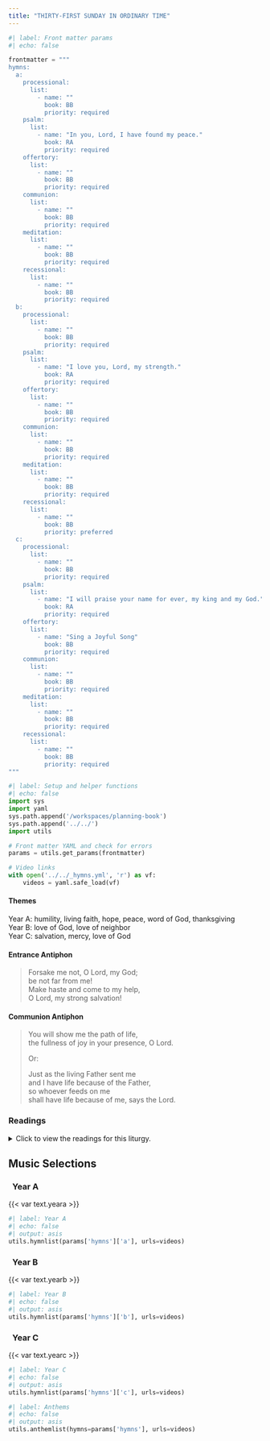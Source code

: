 ```yaml
---
title: "THIRTY-FIRST SUNDAY IN ORDINARY TIME"
---
```


```python
#| label: Front matter params
#| echo: false

frontmatter = """
hymns:
  a:
    processional:
      list:
        - name: ""
          book: BB
          priority: required
    psalm:
      list:
        - name: "In you, Lord, I have found my peace."
          book: RA
          priority: required
    offertory:
      list:
        - name: ""
          book: BB
          priority: required
    communion:
      list:
        - name: ""
          book: BB
          priority: required
    meditation:
      list:
        - name: ""
          book: BB
          priority: required
    recessional:
      list:
        - name: ""
          book: BB
          priority: required
  b:
    processional:
      list:
        - name: ""
          book: BB
          priority: required
    psalm:
      list:
        - name: "I love you, Lord, my strength."
          book: RA
          priority: required
    offertory:
      list:
        - name: ""
          book: BB
          priority: required
    communion:
      list:
        - name: ""
          book: BB
          priority: required
    meditation:
      list:
        - name: ""
          book: BB
          priority: required
    recessional:
      list:
        - name: ""
          book: BB
          priority: preferred
  c:
    processional:
      list:
        - name: ""
          book: BB
          priority: required
    psalm:
      list:
        - name: "I will praise your name for ever, my king and my God."
          book: RA
          priority: required
    offertory:
      list:
        - name: "Sing a Joyful Song"
          book: BB
          priority: required
    communion:
      list:
        - name: ""
          book: BB
          priority: required
    meditation:
      list:
        - name: ""
          book: BB
          priority: required
    recessional:
      list:
        - name: ""
          book: BB
          priority: required
"""
```

```python
#| label: Setup and helper functions
#| echo: false
import sys
import yaml
sys.path.append('/workspaces/planning-book')
sys.path.append('../../')
import utils

# Front matter YAML and check for errors
params = utils.get_params(frontmatter)

# Video links
with open('../../_hymns.yml', 'r') as vf:
    videos = yaml.safe_load(vf)
```

:::  {.red}
#### **Themes**
:::

[Year A:]{.red} humility, living faith, hope, peace, word of God, thanksgiving  
[Year B:]{.red} love of God, love of neighbor  
[Year C:]{.red} salvation, mercy, love of God  

:::  {.red}
#### **Entrance Antiphon**
:::

> Forsake me not, O Lord, my God;  
> be not far from me!  
> Make haste and come to my help,  
> O Lord, my strong salvation!  

:::  {.red}
#### **Communion Antiphon**
:::

> You will show me the path of life,  
> the fullness of joy in your presence, O Lord.  
>
> [Or:]{.red}  
>
> Just as the living Father sent me  
> and I have life because of the Father,  
> so whoever feeds on me  
> shall have life because of me, says the Lord.  

:::: {.content-visible when-format="html"}
::: {.red}
### Readings
:::

<details>
  <summary>Click to view the readings for this liturgy.</summary>

::: {.red}
### &nbsp; Year A

#### First Reading [PASSAGE]{style="float:right" .small}
:::

Text  
&emsp; indented as needed

***

::: {.red}
#### Responsorial Psalm [PASSAGE]{style="float:right" .small}
:::

**[℟.]{.red}** **REFRAIN**  

Verse one,  
&emsp; indented as needed. **[℟.]{.red}**  

Verse two,  
&emsp; and so on as needed. **[℟.]{.red}**  

Verse three,  
&emsp; and so on as needed. **[℟.]{.red}**  

Verse four,  
&emsp; and so on as needed. **[℟.]{.red}**  

***

::: {.red}
#### Second Reading [PASSAGE]{style="float:right" .small}
:::

Text

***

::: {.red}
#### Gospel Acclamation [PASSAGE]{style="float:right" .small}
:::

**[℟.]{.red}** **Alleluia, alleluia.**  
Verse **[℟.]{.red}**  

***

::: {.red}
#### Gospel [PASSAGE]{style="float:right" .small}
:::

Text

::: {.centered}
{{< var symbols.cross >}} &nbsp; {{< var symbols.cross >}} &nbsp; {{< var symbols.cross >}}
:::

::: {.red}
### &nbsp; Year B

#### First Reading [Deuteronomy 6:2-6]{style="float:right" .small}
:::

Moses spoke to the people, saying:  
"Fear the LORD, your God,  
and keep, throughout the days of your lives,  
all his statutes and commandments which I enjoin on you,  
and thus have long life.  
Hear then, Israel, and be careful to observe them,  
that you may grow and prosper the more,  
in keeping with the promise of the LORD, the God of your fathers,  
to give you a land flowing with milk and honey.  

"Hear, O Israel! The LORD is our God, the LORD alone!  
Therefore, you shall love the LORD, your God,  
with all your heart,  
and with all your soul,  
and with all your strength.  
Take to heart these words which I enjoin on you today."  

***

::: {.red}
#### Responsorial Psalm [Psalm 18:2-3, 3-4, 47, 51]{style="float:right" .small}
:::

**[℟.]{.red}** **I love you, Lord, my strength.**  

I love you, O LORD, my strength,  
&emsp; O LORD, my rock, my fortress, my deliverer. **[℟.]{.red}**  

My God, my rock of refuge,  
&emsp; my shield, the horn of my salvation, my stronghold!  
Praised be the LORD, I exclaim,  
&emsp; and I am safe from my enemies. **[℟.]{.red}**  

The LORD lives! And blessed be my rock!  
&emsp; Extolled be God my savior.  
You who gave great victories to your king  
&emsp; and showed kindness to your anointed. **[℟.]{.red}**  

***

::: {.red}
#### Second Reading [Hebrews 7:23-28]{style="float:right" .small}
:::

Brothers and sisters:  
The levitical priests were many  
because they were prevented by death from remaining in office,  
but Jesus, because he remains forever,  
has a priesthood that does not pass away.  
Therefore, he is always able to save those who approach God through him,  
since he lives forever to make intercession for them.  

It was fitting that we should have such a high priest:  
holy, innocent, undefiled, separated from sinners,  
higher than the heavens.  
He has no need, as did the high priests,  
to offer sacrifice day after day,  
first for his own sins and then for those of the people;  
he did that once for all when he offered himself.  
For the law appoints men subject to weakness to be high priests,  
but the word of the oath, which was taken after the law,  
appoints a son,  
who has been made perfect forever.  

***

::: {.red}
#### Gospel Acclamation [John 14:23]{style="float:right" .small}
:::

**[℟.]{.red}** **Alleluia, alleluia.**  
Whoever loves me will keep my word, says the Lord;  
and my father will love him and we will come to him. **[℟.]{.red}**  

***

::: {.red}
#### Gospel [Mark 12:28b-34]{style="float:right" .small}
:::

One of the scribes came to Jesus and asked him,  
"Which is the first of all the commandments?"  
Jesus replied, "The first is this:  
*Hear, O Israel!*  
*The Lord our God is Lord alone!*  
*You shall love the Lord your God with all your heart,*  
*with all your soul,*  
*with all your mind,*  
*and with all your strength.*  
The second is this:  
*You shall love your neighbor as yourself.*  
There is no other commandment greater than these."  
The scribe said to him, "Well said, teacher.  
You are right in saying,  
'He is One and there is no other than he.'  
And 'to love him with all your heart,  
with all your understanding,  
with all your strength,  
and to love your neighbor as yourself'  
is worth more than all burnt offerings and sacrifices."  
And when Jesus saw that he answered with understanding,  
he said to him,  
"You are not far from the kingdom of God."  
And no one dared to ask him any more questions.  

::: {.centered}
{{< var symbols.cross >}} &nbsp; {{< var symbols.cross >}} &nbsp; {{< var symbols.cross >}}
:::

::: {.red}
### &nbsp; Year C

#### First Reading [Wisdom 11:22-12:2]{style="float:right" .small}
:::

Before the LORD the whole universe is as a grain from a balance  
or a drop of morning dew come down upon the earth.  
But you have mercy on all, because you can do all things;  
and you overlook people's sins that they may repent.  
For you love all things that are  
and loathe nothing that you have made;  
for what you hated, you would not have fashioned.  
And how could a thing remain, unless you willed it;  
or be preserved, had it not been called forth by you?  
But you spare all things, because they are yours,  
O LORD and lover of souls,  
for your imperishable spirit is in all things!  
Therefore you rebuke offenders little by little,  
warn them and remind them of the sins they are committing,  
that they may abandon their wickedness and believe in you, O LORD!  

***

::: {.red}
#### Responsorial Psalm [Psalm 145:1-2, 8-9, 10-11, 13, 14]{style="float:right" .small}
:::

**[℟.]{.red}** **I will praise your name for ever, my king and my God.**  

I will extol you, O my God and King,  
and I will bless your name forever and ever.  
Every day will I bless you,  
and I will praise your name forever and ever. **[℟.]{.red}**  

The LORD is gracious and merciful,  
slow to anger and of great kindness.  
The LORD is good to all  
and compassionate toward all his works. **[℟.]{.red}**  

Let all your works give you thanks, O LORD,  
and let your faithful ones bless you.  
Let them discourse of the glory of your kingdom  
and speak of your might. **[℟.]{.red}**  

The LORD is faithful in all his words  
and holy in all his works.  
The LORD lifts up all who are falling.  
and raises up all who are bowed down. **[℟.]{.red}**  

***

::: {.red}
#### Second Reading [2 Thessalonians 1:11-2:2]{style="float:right" .small}
:::

Brothers and sisters:  
We always pray for you,  
that our God may make you worthy of his calling  
and powerfully bring to fulfillment every good purpose  
and every effort of faith,  
that the name of our Lord Jesus may be glorified in you,  
and you in him,  
in accord with the grace of our God and Lord Jesus Christ.  

We ask you, brothers and sisters,  
with regard to the coming of our Lord Jesus Christ  
and our assembling with him,  
not to be shaken out of your minds suddenly, or to be alarmed  
either by a "spirit," or by an oral statement,  
or by a letter allegedly from us  
to the effect that the day of the Lord is at hand.  

***

::: {.red}
#### Gospel Acclamation [John 3:16]{style="float:right" .small}
:::

**[℟.]{.red}** **Alleluia, alleluia.**  
God so loved the world that he gave his only Son,  
so that everyone who believes in him might have eternal life. **[℟.]{.red}**  

***

::: {.red}
#### Gospel [Luke 19:1-10]{style="float:right" .small}
:::

At that time, Jesus came to Jericho and intended to pass through the town.  
Now a man there named Zacchaeus,  
who was a chief tax collector and also a wealthy man,  
was seeking to see who Jesus was;  
but he could not see him because of the crowd,  
for he was short in stature.  
So he ran ahead and climbed a sycamore tree in order to see Jesus,  
who was about to pass that way.  
When he reached the place, Jesus looked up and said,  
"Zacchaeus, come down quickly,  
for today I must stay at your house."  
And he came down quickly and received him with joy.  
When they all saw this, they began to grumble, saying,  
"He has gone to stay at the house of a sinner."  
But Zacchaeus stood there and said to the Lord,  
"Behold, half of my possessions, Lord, I shall give to the poor,  
and if I have extorted anything from anyone  
I shall repay it four times over."  
And Jesus said to him,  
"Today salvation has come to this house  
because this man too is a descendant of Abraham.  
For the Son of Man has come to seek  
and to save what was lost."  

::: {.centered}
{{< var symbols.cross >}} &nbsp; {{< var symbols.cross >}} &nbsp; {{< var symbols.cross >}}
:::

</details>
::::

::: {.red}
## Music Selections
:::

::: {.titlered}
### &nbsp; Year A
:::
{{< var text.yeara >}}

```python
#| label: Year A
#| echo: false
#| output: asis
utils.hymnlist(params['hymns']['a'], urls=videos)
```

::: {.titlered}
### &nbsp; Year B
:::
{{< var text.yearb >}}

```python
#| label: Year B
#| echo: false
#| output: asis
utils.hymnlist(params['hymns']['b'], urls=videos)
```

::: {.titlered}
### &nbsp; Year C
:::
{{< var text.yearc >}}

```python
#| label: Year C
#| echo: false
#| output: asis
utils.hymnlist(params['hymns']['c'], urls=videos)
```


```python
#| label: Anthems
#| echo: false
#| output: asis
utils.anthemlist(hymns=params['hymns'], urls=videos)
```
